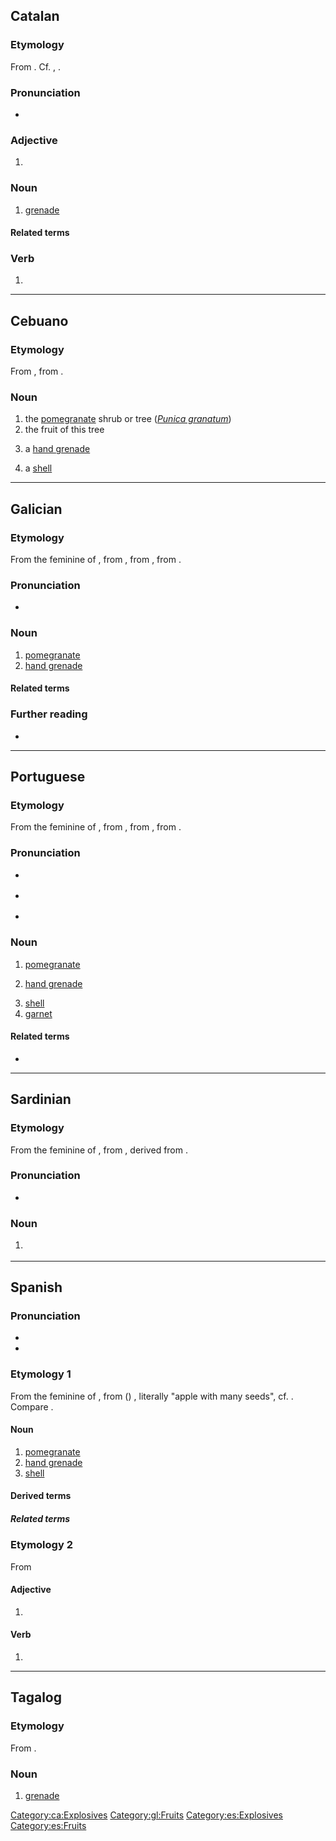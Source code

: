 {{also|Granada}}
==Catalan==

===Etymology===
From {{m|ca|granar}}. Cf. {{cog|es|granada}}, {{cog|fr|grenade}}.

===Pronunciation===
* {{ca-IPA}}

===Adjective===
{{head|ca|adjective form}}

# {{adj form of|ca|granat||f|s}}

===Noun===
{{ca-noun|f}}

# [[grenade]] {{gloss|small explosive device}}

====Related terms====
{{rel2|ca|granader|granat}}

===Verb===
{{head|ca|past participle|g=f-s}}

# {{ca-verb form of|g=f|m=ptc|t=past|granar}}

[[Category:ca:Explosives]]

----

==Cebuano==

===Etymology===
From {{der|ceb|es|granada}}, from {{der|ceb|la|([[mālum]]) [[granātum]]|lit=apple with many seeds}}.

===Noun===
{{head|ceb|noun}}

# the [[pomegranate]] shrub or tree (''[[Punica granatum]]'')
# the fruit of this tree
# {{lb|ceb|military}} a [[hand grenade]]
# {{lb|ceb|weaponry}} a [[shell]]

{{topics|ceb|Explosives|Fruits|Trees|Myrtales order plants}}

----

==Galician==

===Etymology===
From the feminine of {{inh|gl|la|grānātum|t=pomegranate}}, from {{m|la|grānātus|t=having many seeds}}, from {{m|la|grānum|t=seed, grain}}, from {{der|gl|ine-pro|*ǵr̥h₂nóm|t=grain}}.

===Pronunciation===
{{rfp|gl}}
* {{hyph|gl|gra|na|da}}

===Noun===
{{gl-noun|f}}

# [[pomegranate]] {{gloss|fruit}}
# [[hand grenade]]

====Related terms====
{{rel2|gl|granado|milgranda}}

===Further reading===
* {{R:DRAG}}

[[Category:gl:Fruits]]

----

==Portuguese==

===Etymology===
From the feminine of {{inh|pt|la|grānātum|t=pomegranate}}, from {{m|la|grānātus|t=having many seeds}}, from {{m|la|grānum|t=seed, grain}}, from {{der|pt|ine-pro|*ǵr̥h₂nóm|t=grain}}.

===Pronunciation===
* {{a|BR}} {{IPA|pt|/ɡɾaˈnadɐ/}}
* {{a|PT}} {{IPA|pt|/ɡɾɐˈnaðɐ/}}
* {{hyph|pt|gra|na|da}}

===Noun===
{{pt-noun|f}}

# [[pomegranate]] {{gloss|fruit}}
#: {{syn|pt|romã}}
# [[hand grenade]] {{gloss|small explosive device}}
#: {{syn|pt|granada de mão}}
# [[shell]] {{q|artillery}}
# [[garnet]] {{gloss|mineral group}}
#: {{syn|pt|granate}}

====Related terms====
* {{l|pt|milgrada}}

{{topics|pt|Explosives|Fruits|Minerals}}

----

==Sardinian==

===Etymology===
From the feminine of {{inh|sc|la|grānātum|t=pomegranate}}, from {{m|la|grānātus|t=having many seeds}}, derived from {{m|la|grānum|t=seed, grain}}.

===Pronunciation===
* {{IPA|sc|/ɡraˈna.da/|[ɡɾaˈnaːða]}}

===Noun===
{{sc-noun|f|granadas}}

# {{l|en|pomegranate}} {{gloss|fruit}}

{{c|sc|Foods}}
{{C|sc|Fruits}}

----

==Spanish==

===Pronunciation===
* {{es-IPA}}
* {{hyph|es|gra|na|da}}

===Etymology 1===
From the feminine of {{m|es|granado}}, from ({{m|la|mālum}}) {{m|la|granātum}}, literally "apple with many seeds", cf. {{m|es|granado}}. Compare {{cog|it|melagranata}}.

====Noun====
{{es-noun|f}}

# [[pomegranate]] {{gloss|fruit}}
# [[hand grenade]]
# [[shell]] {{gloss|artillery}}

====Derived terms====
{{col3|es
|granada de mano
|lanzagranadas
}}

=====Related terms=====
{{rel3
|es|granado
|granar
|grano
}}

===Etymology 2===
From {{der|es|la|granātum}}

====Adjective====
{{head|es|adjective form|g=f-s}}

# {{adj form of|es|granado||f|s}}

====Verb====
{{head|es|past participle form}}

# {{es-verb form of|mood=participle|gen=f|num=s|ending=ar|granar}}

[[Category:es:Explosives]]
[[Category:es:Fruits]]

----

==Tagalog==

===Etymology===
From {{bor|tl|es|granada||grenade}}.

===Noun===
{{tl-noun}}

# [[grenade]] {{gloss|explosive device}}